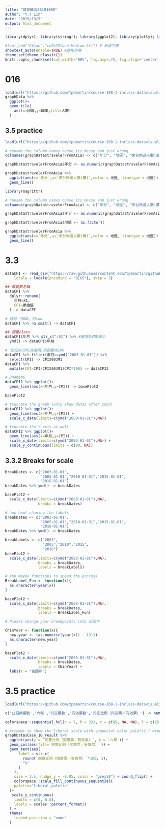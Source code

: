 ```yaml
---
title: "課堂練習20191009"
author: "Y.T Lin"
date: "2019/10/9"
output: html_document
---
```


```r
library(dplyr); library(stringr); library(ggplot2); library(plotly); library(lubridate); library(readr); library(tidyr); library(showtext)

#font_add("QYuan","cwTeXQYuan-Medium.ttf") # 新增字體
showtext_auto(enable=TRUE) #啟用字體
theme_set(theme_classic())
knitr::opts_chunk$set(out.width='80%', fig.asp=.75, fig.align='center', fig.showtext=T)
```

# 016

```r
load(url("https://github.com/tpemartin/course-108-1-inclass-datavisualization/blob/master/%E4%BD%9C%E5%93%81%E5%B1%95%E7%A4%BA/graphData_homework2019-10-08_016.Rda?raw=true"))
graphData %>%
  ggplot()+
  geom_tile(
    aes(x=國家,y=職業,fill=人數)
  )
```

## 3.5 practice

```r
load(url("https://github.com/tpemartin/course-108-1-inclass-datavisualization/blob/master/%E4%BD%9C%E5%93%81%E5%B1%95%E7%A4%BA/graphData_homework2019-10-08_014.Rda?raw=true"))

# rename the column names cause its messy and just wrong
colnames(graphData$travelerFromAsia) <- c("年分", "地區", "來台旅遊人數(萬)")

graphData$travelerFromAsia$年分 <- as.numeric(graphData$travelerFromAsia$年分)

graphData$travelerFromAsia %>%
  ggplot(aes(x=`年分`,y=`來台旅遊人數(萬)`,color = 地區, linetype = 地區)) +
  geom_line()
```

```r
library(magrittr)

# rename the column names cause its messy and just wrong
colnames(graphData$travelerFromAsia) <- c("年分", "地區", "來台旅遊人數(萬)")

graphData$travelerFromAsia$年分 <- as.numeric(graphData$travelerFromAsia$年分)

graphData$travelerFromAsia$地區 <- as.factor()

graphData$travelerFromAsia %>%
  ggplot(aes(x=`年分`,y=`來台旅遊人數(萬)`,color = 地區, linetype = 地區)) +
  geom_line()
```

# 3.3
```r
dataCPI <- read_csv("https://raw.githubusercontent.com/tpemartin/github-data/master/PR0101A2Mc.csv", 
    locale = locale(encoding = "BIG5"), skip = 3)

## 改變數名稱
dataCPI %>% 
  dplyr::rename(
    年月=X1,
    CPI=原始值
  ) -> dataCPI

# 移除「有NA」的row
dataCPI %>% na.omit() -> dataCPI

## 調整class
dataCPI$年月 %>% str_c("/01") %>% #擴增為YMD表示
  ymd() -> dataCPI$年月

# 改成2003M1為基期,其指數為100
dataCPI %>% filter(年月==ymd("2003-01-01")) %>% 
  select(CPI) -> CPI2003M1
dataCPI %>% 
  mutate(CPI=CPI/CPI2003M1$CPI*100) -> dataCPI2

# DRAWING 
dataCPI2 %>% ggplot()+
  geom_line(aes(x=年月,y=CPI)) -> basePlot2

basePlot2

# truncate the graph (only show datas after 2003)
dataCPI2 %>% ggplot()+
  geom_line(aes(x=年月,y=CPI)) +
  scale_x_date(limits=c(ymd("2003-01-01"),NA))

# truncate the Y axis as well
dataCPI2 %>% ggplot()+
  geom_line(aes(x=年月,y=CPI)) +
  scale_x_date(limits=c(ymd("2003-01-01"),NA)) +
  scale_y_continuous(limits = c(80, NA))
```

## 3.3.2 Breaks for scale

```r
breakDates <- c("2003-01-01",
                "2005-01-01","2010-01-01","2015-01-01",
                "2018-01-01")
breakDates %>% ymd() -> breakDates

basePlot2 +
  scale_x_date(limits=c(ymd("2003-01-01"),NA),
               breaks = breakDates)

# how bout chaning the labels
breakDates <- c("2003-01-01",
                "2005-01-01","2010-01-01","2015-01-01",
                "2018-01-01")
breakDates %>% ymd() -> breakDates

breakLabels <- c("2003",
                 "2005","2010","2015",
                 "2018")
basePlot2 +
  scale_x_date(limits=c(ymd("2003-01-01"),NA),
               breaks = breakDates,
               labels = breakLabels)

# And maybe functions to speed the process
BreakLabel_Fun <- function(x){
  as.character(year(x))
}

basePlot2 +
  scale_x_date(limits=c(ymd("2003-01-01"),NA),
               breaks = breakDates,
               labels = BreakLabel_Fun)
```

```r
# Please change your breakpoints into 民國年

ChinYear <- function(x){
  new.year <- (as.numeric(year(x)) - 1911)
  as.character(new.year)
}

basePlot2 +
  scale_x_date(limits=c(ymd("2003-01-01"),NA),
               breaks = breakDates,
               labels = ChinYear) +
  labs(x = "民國年")
```

# 3.5 practice

```r
load(url("https://github.com/tpemartin/course-108-1-inclass-datavisualization/blob/master/%E4%BD%9C%E5%93%81%E5%B1%95%E7%A4%BA/graphData_homework2019-10-07_001.Rda?raw=true"))

c('公投案編號','六都','同意票數','有效票數','同意比例（同意票／有效票）') -> names(graphData$Case_10_result)

colorspace::sequential_hcl(n = 7, h = 321, c = c(85, NA, NA), l = c(25, 95), power = 1.3, rev=FALSE, register = "liberal_palette")

# Attempt to show the liberal scale with sequecial color palette ( wrong though)
graphData$Case_10_result %>% 
  ggplot(aes(y = `同意比例（同意票／有效票）`, x = `六都`)) +
  geom_col(aes(fill=`同意比例（同意票／有效票）`)) +
  geom_text(aes(
      label = str_c(
        round(`同意比例（同意票／有效票）`*100, 1), 
        "%"
      )
    ), 
    size = 3.5, nudge_y = -0.05, color = "grey50") + coord_flip() +
    colorspace::scale_fill_continuous_sequential(
    palette='liberal_palette'
  )+
   scale_y_continuous(
    limits = c(0, 0.8),
    labels = scales::percent_format()
  ) + 
  theme(
    legend.position = "none"
  )


```